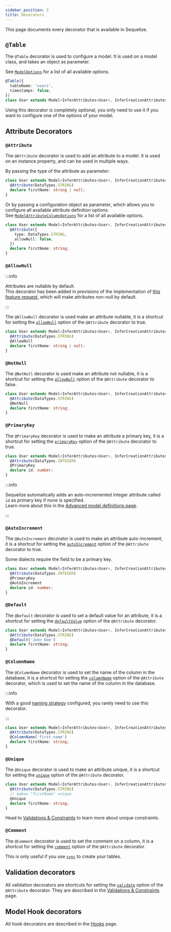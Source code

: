 ```yaml
---
sidebar_position: 2
title: Decorators
---
```



This page documents every decorator that is available in Sequelize.

<DecoratorInfo />

## `@Table`

The `@Table` decorator is used to configure a model. 
It is used on a model class, and takes an object as parameter.

See [`ModelOptions`](pathname:///api/v7/interfaces/ModelOptions.html) for a list of all available options.

```ts
@Table({
  tableName: 'users',
  timestamps: false,
})
class User extends Model<InferAttributes<User>, InferCreationAttributes<User>> {}
```

Using this decorator is completely optional, you only need to use it if you want to configure one of the options of your model.

## Attribute Decorators

### `@Attribute`

The `@Attribute` decorator is used to add an attribute to a model.
It is used on an instance property, and can be used in multiple ways.

By passing the type of the attribute as parameter:

```ts
class User extends Model<InferAttributes<User>, InferCreationAttributes<User>> {
  @Attribute(DataTypes.STRING)
  declare firstName: string | null;
}
```

Or by passing a configuration object as parameter, which allows you to configure all available attribute definition options.  
See [`ModelAttributeColumnOptions`](pathname:///api/v7/interfaces/ModelAttributeColumnOptions.html) for a list of all available options.

```ts
class User extends Model<InferAttributes<User>, InferCreationAttributes<User>> {
  @Attribute({
    type: DataTypes.STRING,
    allowNull: false,
  })
  declare firstName: string;
}
```

### `@AllowNull`

:::info

Attributes are nullable by default.  
This decorator has been added in previsions of the implementation of [this feature request](https://github.com/sequelize/sequelize/issues/14260), 
which will make attributes non-null by default.

:::

The `@AllowNull` decorator is used make an attribute nullable, 
it is a shortcut for setting the [`allowNull`](pathname:///api/v7/interfaces/ModelAttributeColumnOptions.html#allowNull) option of the `@Attribute` decorator to true.

```ts
class User extends Model<InferAttributes<User>, InferCreationAttributes<User>> {
  @Attribute(DataTypes.STRING)
  @AllowNull
  declare firstName: string | null;
}
```

### `@NotNull`

The `@NotNull` decorator is used make an attribute not nullable,
it is a shortcut for setting the [`allowNull`](pathname:///api/v7/interfaces/ModelAttributeColumnOptions.html#allowNull) option of the `@Attribute` decorator to false.

```ts
class User extends Model<InferAttributes<User>, InferCreationAttributes<User>> {
  @Attribute(DataTypes.STRING)
  @NotNull
  declare firstName: string;
}
```

### `@PrimaryKey`

The `@PrimaryKey` decorator is used to make an attribute a primary key,
it is a shortcut for setting the [`primaryKey`](pathname:///api/v7/interfaces/ModelAttributeColumnOptions.html#primaryKey) option of the `@Attribute` decorator to true.

```ts
class User extends Model<InferAttributes<User>, InferCreationAttributes<User>> {
  @Attribute(DataTypes.INTEGER)
  @PrimaryKey
  declare id: number;
}
```

:::info

Sequelize automatically adds an auto-incremented integer attribute called `id` as primary key if none is specified.  
Learn more about this in the [Advanced model definitions page](./advanced.mdx#prevent-creating-a-default-pk-attribute).

:::

### `@AutoIncrement`

The `@AutoIncrement` decorator is used to make an attribute auto-increment,
it is a shortcut for setting the [`autoIncrement`](pathname:///api/v7/interfaces/ModelAttributeColumnOptions.html#autoIncrement) option of the `@Attribute` decorator to true.

Some dialects require the field to be a primary key.

```ts
class User extends Model<InferAttributes<User>, InferCreationAttributes<User>> {
  @Attribute(DataTypes.INTEGER)
  @PrimaryKey
  @AutoIncrement
  declare id: number;
}
```

### `@Default`

The `@Default` decorator is used to set a default value for an attribute,
it is a shortcut for setting the [`defaultValue`](pathname:///api/v7/interfaces/ModelAttributeColumnOptions.html#defaultValue) option of the `@Attribute` decorator.

```ts
class User extends Model<InferAttributes<User>, InferCreationAttributes<User>> {
  @Attribute(DataTypes.STRING)
  @Default('John Doe')
  declare firstName: string;
}
```

### `@ColumnName`

The `@ColumnName` decorator is used to set the name of the column in the database,
it is a shortcut for setting the [`columnName`](pathname:///api/v7/interfaces/ModelAttributeColumnOptions.html#columnName) option of the `@Attribute` decorator,
which is used to set the name of the column in the database.

:::info

With a good [naming strategy](./naming-strategies.mdx) configured, you rarely need to use this decorator.

:::

```ts
class User extends Model<InferAttributes<User>, InferCreationAttributes<User>> {
  @Attribute(DataTypes.STRING)
  @ColumnName('first_name')
  declare firstName: string;
}
```

### `@Unique`

The `@Unique` decorator is used to make an attribute unique,
it is a shortcut for setting the [`unique`](pathname:///api/v7/interfaces/ModelAttributeColumnOptions.html#unique) option of the `@Attribute` decorator.

```ts
class User extends Model<InferAttributes<User>, InferCreationAttributes<User>> {
  @Attribute(DataTypes.STRING)
  // makes "firstName" unique
  @Unique
  declare firstName: string;
}
```

Head to [Validations & Constraints](./validations-and-constraints.md#unique-constraint) to learn more about unique constraints.

### `@Comment`

The `@Comment` decorator is used to set the comment on a column,
it is a shortcut for setting the [`comment`](pathname:///api/v7/interfaces/ModelAttributeColumnOptions.html#comment) option of the `@Attribute` decorator.

This is only useful if you use [`sync`](./model-synchronization.md) to create your tables.

## Validation decorators

All validation decorators are shortcuts for setting the [`validate`](pathname:///api/v7/interfaces/ModelAttributeColumnOptions.html#validate)
option of the `@Attribute` decorator. They are described in the [Validations & Constraints](./validations-and-constraints.md) page.

## Model Hook decorators

All hook decorators are described in the [Hooks](../other-topics/hooks.mdx) page.
